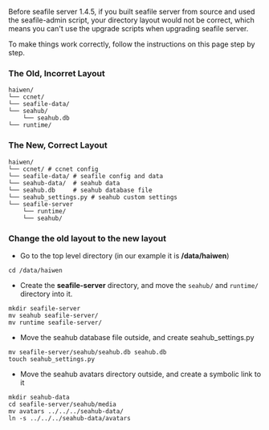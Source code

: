 Before seafile server 1.4.5, if you built seafile server from source and used the seafile-admin script, your directory layout would not be correct, which means you can't use the upgrade scripts when upgrading seafile server.

To make things work correctly, follow the instructions on this page step by step.

=== The Old, Incorret Layout ===

<pre>
haiwen/
└── ccnet/
└── seafile-data/
└── seahub/
    └── seahub.db
└── runtime/
</pre>

=== The New, Correct Layout ===

<pre>
haiwen/
└── ccnet/ # ccnet config
└── seafile-data/ # seafile config and data
└── seahub-data/  # seahub data
└── seahub.db     # seahub database file
└── seahub_settings.py # seahub custom settings
└── seafile-server
    └── runtime/
    └── seahub/
</pre>

=== Change the old layout to the new layout ===

* Go to the top level directory (in our example it is '''/data/haiwen''')

<pre>
cd /data/haiwen
</pre>

* Create the '''seafile-server''' directory, and move the <code>seahub/</code> and <code>runtime/</code> directory into it.

<pre>
mkdir seafile-server
mv seahub seafile-server/
mv runtime seafile-server/
</pre>

* Move the seahub database file outside, and create seahub_settings.py

<pre>
mv seafile-server/seahub/seahub.db seahub.db
touch seahub_settings.py
</pre>

* Move the seahub avatars directory outside, and create a symbolic link to it

<pre>
mkdir seahub-data
cd seafile-server/seahub/media
mv avatars ../../../seahub-data/
ln -s ../../../seahub-data/avatars
</pre>
